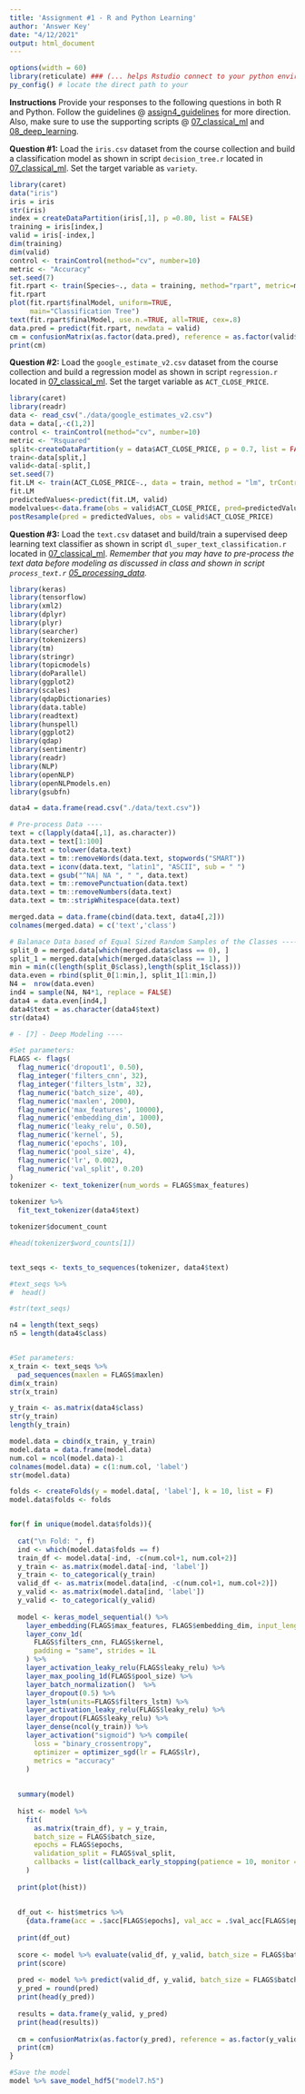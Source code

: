 ---
title: 'Assignment #1 - R and Python Learning'
author: 'Answer Key'
date: "4/12/2021"
output: html_document
---

```{r message=FALSE, warning=FALSE, include=FALSE}
options(width = 60)
library(reticulate) ### (... helps Rstudio connect to your python enviroment.)
py_config() # locate the direct path to your 

```

**Instructions** Provide your responses to the following questions in both R and Python. 
Follow the guidelines @  [assign4_guidelines](https://github.com/jkorn81/cu-hsp-learning/tree/main/assignments/assignment4) for more direction.
Also, make sure to use the supporting scripts @ [07_classical_ml](https://github.com/jkorn81/cu-hsp-learning/tree/main/07_classical_ml) and [08_deep_learning](https://github.com/jkorn81/cu-hsp-learning/tree/main/08_deep_learning).


**Question #1:** Load the `iris.csv` dataset from the course collection and build a classification model as shown in script `decision_tree.r` located in [07_classical_ml](https://github.com/jkorn81/cu-hsp-learning/tree/main/07_classical_ml). Set the target variable as `variety`.

```{r}
library(caret)
data("iris")
iris = iris
str(iris)
index = createDataPartition(iris[,1], p =0.80, list = FALSE)
training = iris[index,]
valid = iris[-index,]
dim(training)
dim(valid)
control <- trainControl(method="cv", number=10)
metric <- "Accuracy"
set.seed(7)
fit.rpart <- train(Species~., data = training, method="rpart", metric=metric, trControl=control)
fit.rpart
plot(fit.rpart$finalModel, uniform=TRUE,
     main="Classification Tree")
text(fit.rpart$finalModel, use.n.=TRUE, all=TRUE, cex=.8)
data.pred = predict(fit.rpart, newdata = valid)
cm = confusionMatrix(as.factor(data.pred), reference = as.factor(valid$Species), mode = "prec_recall")
print(cm)
```

**Question #2:** Load the `google_estimate_v2.csv` dataset from the course collection and build a regression model as shown in script `regression.r` located in [07_classical_ml](https://github.com/jkorn81/cu-hsp-learning/tree/main/07_classical_ml). Set the target variable as `ACT_CLOSE_PRICE`. 

```{r}
library(caret)
library(readr)
data <- read_csv("./data/google_estimates_v2.csv")
data = data[,-c(1,2)]
control <- trainControl(method="cv", number=10)
metric <- "Rsquared"
split<-createDataPartition(y = data$ACT_CLOSE_PRICE, p = 0.7, list = FALSE)
train<-data[split,]
valid<-data[-split,]
set.seed(7)
fit.LM <- train(ACT_CLOSE_PRICE~., data = train, method = "lm", trControl=control, metric=metric)
fit.LM
predictedValues<-predict(fit.LM, valid)
modelvalues<-data.frame(obs = valid$ACT_CLOSE_PRICE, pred=predictedValues)
postResample(pred = predictedValues, obs = valid$ACT_CLOSE_PRICE)
```

**Question #3:** Load the `text.csv` dataset and build/train a supervised deep learning text classifier as shown in script `dl_super_text_classification.r` located in [07_classical_ml](https://github.com/jkorn81/cu-hsp-learning/tree/main/07_classical_ml). *Remember that you may have to pre-process the text data before modeling as discussed in class and shown in script `process_text.r` [05_processing_data](https://github.com/jkorn81/cu-hsp-learning/tree/main/05_processing_data/natural_language_processing).*

```{r}
library(keras)
library(tensorflow)
library(xml2)
library(dplyr)
library(plyr)
library(searcher)
library(tokenizers)
library(tm)
library(stringr)
library(topicmodels)
library(doParallel)
library(ggplot2)
library(scales)
library(qdapDictionaries)
library(data.table)
library(readtext)
library(hunspell)
library(ggplot2)
library(qdap)
library(sentimentr)
library(readr)
library(NLP)
library(openNLP)
library(openNLPmodels.en)
library(gsubfn)

data4 = data.frame(read.csv("./data/text.csv"))

# Pre-process Data ----
text = c(lapply(data4[,1], as.character))
data.text = text[1:100]
data.text = tolower(data.text)
data.text = tm::removeWords(data.text, stopwords("SMART"))
data.text = iconv(data.text, "latin1", "ASCII", sub = " ")
data.text = gsub("^NA| NA ", " ", data.text)
data.text = tm::removePunctuation(data.text)
data.text = tm::removeNumbers(data.text)
data.text = tm::stripWhitespace(data.text)

merged.data = data.frame(cbind(data.text, data4[,2]))
colnames(merged.data) = c('text','class')

# Balanace Data based of Equal Sized Random Samples of the Classes ----
split_0 = merged.data[which(merged.data$class == 0), ]
split_1 = merged.data[which(merged.data$class == 1), ]
min = min(c(length(split_0$class),length(split_1$class)))
data.even = rbind(split_0[1:min,], split_1[1:min,])
N4 =  nrow(data.even)
ind4 = sample(N4, N4*1, replace = FALSE)
data4 = data.even[ind4,]
data4$text = as.character(data4$text)
str(data4)

# - [7] - Deep Modeling ----

#Set parameters:
FLAGS <- flags(
  flag_numeric('dropout1', 0.50),
  flag_integer('filters_cnn', 32),
  flag_integer('filters_lstm', 32),
  flag_numeric('batch_size', 40),
  flag_numeric('maxlen', 2000),
  flag_numeric('max_features', 10000),
  flag_numeric('embedding_dim', 1000),
  flag_numeric('leaky_relu', 0.50),
  flag_numeric('kernel', 5),
  flag_numeric('epochs', 10),
  flag_numeric('pool_size', 4),
  flag_numeric('lr', 0.002),
  flag_numeric('val_split', 0.20)
)
tokenizer <- text_tokenizer(num_words = FLAGS$max_features)

tokenizer %>% 
  fit_text_tokenizer(data4$text)

tokenizer$document_count

#head(tokenizer$word_counts[1])


text_seqs <- texts_to_sequences(tokenizer, data4$text)

#text_seqs %>%
#  head()

#str(text_seqs)

n4 = length(text_seqs)
n5 = length(data4$class)


#Set parameters:
x_train <- text_seqs %>%
  pad_sequences(maxlen = FLAGS$maxlen)
dim(x_train)
str(x_train)

y_train <- as.matrix(data4$class)
str(y_train)
length(y_train)

model.data = cbind(x_train, y_train)
model.data = data.frame(model.data)
num.col = ncol(model.data)-1
colnames(model.data) = c(1:num.col, 'label')
str(model.data)

folds <- createFolds(y = model.data[, 'label'], k = 10, list = F)
model.data$folds <- folds


for(f in unique(model.data$folds)){
  
  cat("\n Fold: ", f)
  ind <- which(model.data$folds == f) 
  train_df <- model.data[-ind, -c(num.col+1, num.col+2)]
  y_train <- as.matrix(model.data[-ind, 'label'])
  y_train <- to_categorical(y_train)
  valid_df <- as.matrix(model.data[ind, -c(num.col+1, num.col+2)])
  y_valid <- as.matrix(model.data[ind, 'label'])
  y_valid <- to_categorical(y_valid)
  
  model <- keras_model_sequential() %>% 
    layer_embedding(FLAGS$max_features, FLAGS$embedding_dim, input_length = FLAGS$maxlen) %>%
    layer_conv_1d(
      FLAGS$filters_cnn, FLAGS$kernel, 
      padding = "same", strides = 1L
    ) %>%
    layer_activation_leaky_relu(FLAGS$leaky_relu) %>%
    layer_max_pooling_1d(FLAGS$pool_size) %>%
    layer_batch_normalization()  %>%
    layer_dropout(0.5) %>%
    layer_lstm(units=FLAGS$filters_lstm) %>%
    layer_activation_leaky_relu(FLAGS$leaky_relu) %>%
    layer_dropout(FLAGS$leaky_relu) %>%
    layer_dense(ncol(y_train)) %>%
    layer_activation("sigmoid") %>% compile(
      loss = "binary_crossentropy",
      optimizer = optimizer_sgd(lr = FLAGS$lr),
      metrics = "accuracy"
    )
  
  
  summary(model)
  
  hist <- model %>%
    fit(
      as.matrix(train_df), y = y_train,
      batch_size = FLAGS$batch_size,
      epochs = FLAGS$epochs,
      validation_split = FLAGS$val_split,
      callbacks = list(callback_early_stopping(patience = 10, monitor = 'val_loss', restore_best_weights = TRUE))
    )
  
  print(plot(hist))
  
  
  df_out <- hist$metrics %>% 
    {data.frame(acc = .$acc[FLAGS$epochs], val_acc = .$val_acc[FLAGS$epochs])}
  
  print(df_out)
  
  score <- model %>% evaluate(valid_df, y_valid, batch_size = FLAGS$batch_size)
  print(score)
  
  pred <- model %>% predict(valid_df, y_valid, batch_size = FLAGS$batch_size)
  y_pred = round(pred)
  print(head(y_pred))
  
  results = data.frame(y_valid, y_pred)
  print(head(results))
  
  cm = confusionMatrix(as.factor(y_pred), reference = as.factor(y_valid), mode = "prec_recall")
  print(cm)
}

#Save the model
model %>% save_model_hdf5("model7.h5")
```

